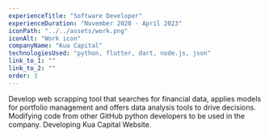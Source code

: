 ```yaml
---
experienceTitle: "Software Developer"
experienceDuration: "November 2020 - April 2023"
iconPath: "../../assets/work.png" 
iconAlt: "Work icon"
companyName: "Kua Capital"
technologiesUsed: "python, flutter, dart, node.js, json"
link_to_1: ""
link_to_2: ""
order: 3
---
```


Develop web scrapping tool that searches for financial data, applies models for portfolio management
and offers data analysis tools to drive decisions.
Modifying code from other GitHub python developers to be used in the company.
Developing Kua Capital Website.
